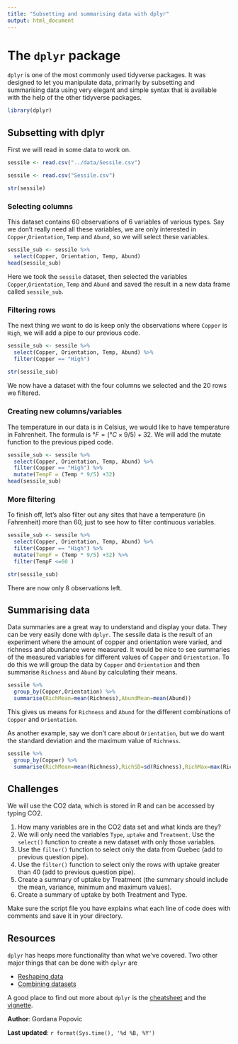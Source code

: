 ```yaml
---
title: "Subsetting and summarising data with dplyr"
output: html_document
---
```


# The `dplyr` package

`dplyr` is one of the most commonly used tidyverse packages. It was designed to let you manipulate data, primarily by subsetting and summarising data using very elegant and simple syntax that is available with the help of the other tidyverse packages.

```r
library(dplyr)
```

## Subsetting with dplyr

First we will read in some data to work on. 

```r
sessile <- read.csv("../data/Sessile.csv")
```

```r
sessile <- read.csv("Sessile.csv")
```

```r
str(sessile)
```

### Selecting columns

This dataset contains 60 observations of 6 variables of various types. Say we don't really need all these variables, we are only interested in `Copper`,`Orientation`, `Temp` and `Abund`, so we will select these variables.

```r
sessile_sub <- sessile %>% 
  select(Copper, Orientation, Temp, Abund)
head(sessile_sub)
```

Here we took the `sessile` dataset, then selected the variables `Copper`,`Orientation`, `Temp` and `Abund` and saved the result in a new data frame called `sessile_sub`.

### Filtering rows

The next thing we want to do is keep only the observations where `Copper` is `High`, we will add a pipe to our previous code.

```r
sessile_sub <- sessile %>% 
  select(Copper, Orientation, Temp, Abund) %>% 
  filter(Copper == "High")  
  
str(sessile_sub)
```

We now have a dataset with the four columns we selected and the 20 rows we filtered.

### Creating new columns/variables

The temperature in our data is in Celsius, we would like to have temperature in Fahrenheit. The formula is $°F=(°C × 9/5) + 32$. We will add the mutate function to the previous piped code.

```r
sessile_sub <- sessile %>% 
  select(Copper, Orientation, Temp, Abund) %>% 
  filter(Copper == "High") %>% 
  mutate(TempF = (Temp * 9/5) +32)
head(sessile_sub)
```

### More filtering

To finish off, let's also filter out any sites that have a temperature (in Fahrenheit) more than 60, just to see how to filter continuous variables.

```r
sessile_sub <- sessile %>% 
  select(Copper, Orientation, Temp, Abund) %>% 
  filter(Copper == "High") %>% 
  mutate(TempF = (Temp * 9/5) +32) %>% 
  filter(TempF <=60 ) 

str(sessile_sub)
```

There are now only 8 observations left.

## Summarising data

Data summaries are a great way to understand and display your data. They can be very easily done with `dplyr`. The sessile data is the result of an experiment where the amount of copper and orientation were varied, and richness and abundance were measured. It would be nice to see summaries of the measured variables for different values of `Copper` and `Orientation`. To do this we will group the data by `Copper` and `Orientation` and then summarise `Richness` and `Abund` by calculating  their means.

```r
sessile %>% 
  group_by(Copper,Orientation) %>% 
  summarise(RichMean=mean(Richness),AbundMean=mean(Abund))
```

This gives us means for `Richness` and `Abund` for the different combinations of `Copper` and `Orientation`.

As another example, say we don't care about `Orientation`, but we do want the standard deviation and the maximum value of `Richness`.

```r
sessile %>% 
  group_by(Copper) %>% 
  summarise(RichMean=mean(Richness),RichSD=sd(Richness),RichMax=max(Richness))
```

## Challenges

We will use the CO2 data, which is stored in R and can be accessed by typing CO2.

1. How many variables are in the CO2 data set and what kinds are they?
2. We will only need the variables `Type`, `uptake` and `Treatment`. Use the `select()` function to create a new dataset with only those variables.
2. Use the `filter()` function to select only the data from Quebec (add to previous question pipe).
3. Use the `filter()` function to select only the rows with uptake greater than 40 (add to previous question pipe).
4. Create a summary of uptake by Treatment (the summary should include the mean, variance, minimum and maximum values).
5. Create a summary of uptake by both Treatment and Type.

Make sure the script file you have explains what each line of code does with comments and save it in your directory. 

## Resources

`dplyr` has heaps more functionality than what we've covered. Two other major things that can be done with `dplyr` are

- [Reshaping data](https://cengel.github.io/R-data-wrangling/tidyr.html)
- [Combining datasets](https://rpubs.com/williamsurles/293454)

A good place to find out more about `dplyr` is the [cheatsheet](https://rstudio.com/wp-content/uploads/2015/02/data-wrangling-cheatsheet.pdf) and the [vignette](https://cran.r-project.org/web/packages/dplyr/vignettes/dplyr.html).

**Author**: Gordana Popovic

**Last updated**: `r format(Sys.time(), '%d %B, %Y')`